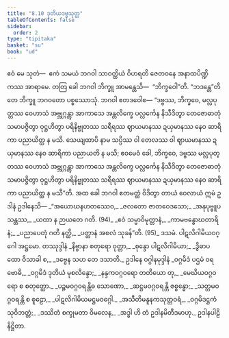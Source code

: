 ```yaml
---
title: "8.10 ဒုတိယဒဗ္ဗသုတ္တ"
tableOfContents: false
sidebar:
  order: 2
type: "tipitaka"
basket: "su"
book: "ud"
---
```



<DynamicBreadcrumb />

<Division number="80" book="ud">

<Paragraph number="753" book="ud">
ဧဝံ မေ သုတံ—  ဧကံ သမယံ ဘဂဝါ သာဝတ္ထိယံ ဝိဟရတိ ဇေတဝနေ အနာထပိဏ္ဍိကဿ အာရာမေ. တတြ ခေါ ဘဂဝါ ဘိက္ခူ အာမန္တေသိ—  “ဘိက္ခဝေါ”တိ. “ဘဒန္တေ”တိ တေ ဘိက္ခူ ဘဂဝတော ပစ္စဿောသုံ. ဘဂဝါ ဧတဒဝေါစ—
</Paragraph>

<Paragraph number="754" book="ud">
“ဒဗ္ဗဿ, ဘိက္ခဝေ, မလ္လပုတ္တဿ ဝေဟာသံ အဗ္ဘုဂ္ဂန္တွာ အာကာသေ အန္တလိက္ခေ ပလ္လင်္ကေန နိသီဒိတွာ တေဇောဓာတုံ သမာပဇ္ဇိတွာ ဝုဋ္ဌဟိတွာ ပရိနိဗ္ဗုတဿ သရီရဿ ဈာယမာနဿ ဍယှမာနဿ နေဝ ဆာရိကာ ပညာယိတ္ထ န မသိ. သေယျထာပိ နာမ သပ္ပိဿ ဝါ တေလဿ ဝါ ဈာယမာနဿ ဍယှမာနဿ နေဝ ဆာရိကာ ပညာယတိ န မသိ; ဧဝမေဝံ ခေါ, ဘိက္ခဝေ, ဒဗ္ဗဿ မလ္လပုတ္တဿ ဝေဟာသံ အဗ္ဘုဂ္ဂန္တွာ အာကာသေ အန္တလိက္ခေ ပလ္လင်္ကေန နိသီဒိတွာ တေဇောဓာတုံ သမာပဇ္ဇိတွာ ဝုဋ္ဌဟိတွာ ပရိနိဗ္ဗုတဿ သရီရဿ ဈာယမာနဿ ဍယှမာနဿ နေဝ ဆာရိကာ ပညာယိတ္ထ န မသီ”တိ.
</Paragraph>

<Paragraph number="755" book="ud">
အထ ခေါ ဘဂဝါ ဧတမတ္ထံ ဝိဒိတွာ တာယံ ဝေလာယံ ဣမံ ဥဒါနံ ဥဒါနေသိ—
</Paragraph>

<Paragraph number="756" type="verses" book="ud">
_“အယောဃနဟတဿေဝ,_  
_ဇလတော ဇာတဝေဒသော;_  
_အနုပုဗ္ဗူပသန္တဿ,_  
_ယထာ န ဉာယတေ ဂတိ. (94)_  

</Paragraph>

<Paragraph number="757" type="verses" book="ud">
_ဧဝံ သမ္မာဝိမုတ္တာနံ,_  
_ကာမဗန္ဓောဃတာရိနံ;_  
_ပညာပေတုံ ဂတိ နတ္ထိ,_  
_ပတ္တာနံ အစလံ သုခန်”တိ. (95)_  


</Paragraph>
</Division>

<Paragraph number="758" type="center" book="ud">
ဒသမံ.



</Paragraph>

<Paragraph number="759" type="center" book="ud">
ပါဋလိဂါမိယဝဂ္ဂေါ အဋ္ဌမော.



</Paragraph>

<Paragraph number="760" type="center" book="ud">
တဿုဒ္ဒါနံ


</Paragraph>

<Paragraph number="761" type="verses" book="ud">
_နိဗ္ဗာနာ စတုရော ဝုတ္တာ,_  
_စုန္ဒော ပါဋလိဂါမိယာ;_  
_ဒွိဓာပထော ဝိသာခါ စ,_  
_ဒဗ္ဗေန သဟ တေ ဒသာတိ._  


</Paragraph>

<Paragraph number="762" type="center" book="ud">
ဥဒါနေ ဝဂ္ဂါနမုဒ္ဒါနံ


</Paragraph>

<Paragraph number="763" type="verses" book="ud">
_ဝဂ္ဂမိဒံ ပဌမံ ဝရဗောဓိ,_  
_ဝဂ္ဂမိဒံ ဒုတိယံ မုစလိန္ဒော;_  
_နန္ဒကဝဂ္ဂဝရော တတိယော တု,_  
_မေဃိယဝဂ္ဂဝရော စ စတုတ္ထော._  

</Paragraph>

<Paragraph number="764" type="verses" book="ud">
_ပဉ္စမဝဂ္ဂဝရန္တိဓ သောဏော,_  
_ဆဋ္ဌမဝဂ္ဂဝရန္တိ ဇစ္စန္ဓော;_  
_သတ္တမဝဂ္ဂဝရန္တိ စ စူဠော,_  
_ပါဋလိဂါမိယမဋ္ဌမဝဂ္ဂေါ._  

</Paragraph>

<Paragraph number="765" type="verses" book="ud">
_အသီတိမနူနကသုတ္တဝရံ,_  
_ဝဂ္ဂမိဒဋ္ဌကံ သုဝိဘတ္တံ;_  
_ဒဿိတံ စက္ခုမတာ ဝိမလေန,_  
_အဒ္ဓါ ဟိ တံ ဥဒါနမိတီဒမာဟု._  


</Paragraph>

<Paragraph number="766" type="center" book="ud">
ဥဒါနပါဠိ နိဋ္ဌိတာ.
</Paragraph>